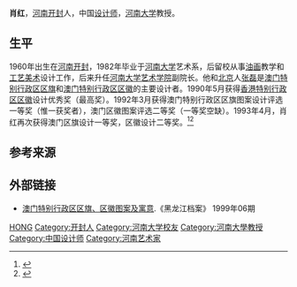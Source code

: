 {{Otheruses|肖红}}

'''肖红'''{{BD|1960年|}}，[[河南|河南]][[开封|开封]]人，中国[[设计师|设计师]]，[[河南大学|河南大学]]教授。

== 生平 ==
1960年出生在[[河南|河南]][[开封|开封]]，1982年毕业于[[河南大学|河南大学]]艺术系，后留校从事[[油画|油画]]教学和[[工艺美术|工艺美术]]设计工作，后来升任[[河南大学艺术学院|河南大学艺术学院]]副院长。他和[[北京|北京]]人[[张磊|张磊]]是[[澳门特别行政区区旗|澳门特别行政区区旗]]和[[澳门特别行政区区徽|澳门特别行政区区徽]]的主要设计者。1990年5月获得[[香港特别行政区区徽|香港特别行政区区徽]]设计优秀奖（最高奖）。1992年3月获得澳门特别行政区区旗图案设计评选一等奖（惟一获奖者），澳门区徽图案评选二等奖（一等奖空缺）。1993年4月，肖红再次获得澳门区旗设计一等奖，区徽设计二等奖。<ref >{{cite web|url=http://www.cnki.com.cn/Article/CJFDTOTAL-SDCA199911001.htm | language= | title=我们为澳门设计区旗区徽 |publisher=《时代潮》 |date= 1999年11期 |accessdate= }}</ref><ref >{{cite web|url=http://www.cnki.com.cn/Article/CJFDTotal-ZGDJ706.003.htm | language= | title=把黄河的情感融入香江──香港、澳门特别行政区区旗、区徽设计最高奖获得者肖红和他的黄河儿女情 |publisher=《中国高等教育》  |date= 1997年06期 |accessdate= }}</ref>

== 参考来源 ==
{{reflist}}

== 外部链接 ==
* [http://www.cnki.com.cn/Article/CJFDTotal-DAHL199906002.htm 澳门特别行政区区旗、区徽图案及寓意].《黑龙江档案》 1999年06期

{{Authority control}}
{{DEFAULTSORT:XIAO肖}}
[[Category:肖姓|HONG]]
[[Category:开封人|Category:开封人]]
[[Category:河南大学校友|Category:河南大学校友]]
[[Category:河南大學教授|Category:河南大學教授]]
[[Category:中国设计师|Category:中国设计师]]
[[Category:河南艺术家|Category:河南艺术家]]